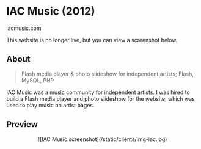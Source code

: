 # IAC Music (2012)
<Thick>iacmusic.com</Thick>

<Callout type='warning' emoji='⚠️'>
  This website is no longer live, but you can view a screenshot below.
</Callout>

## About

> Flash media player & photo slideshow for independent artists; Flash, MySQL, PHP

IAC Music was a music community for independent artists. I was hired to build a Flash media player and photo slideshow for the website, which was used to play music on artist pages.

## Preview

<Center>
	![IAC Music screenshot](/static/clients/img-iac.jpg)
</Center>
